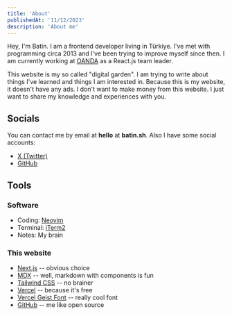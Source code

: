 ```yaml
---
title: 'About'
publishedAt: '11/12/2023'
description: 'About me'
---
```


Hey, I'm Batin. I am a frontend developer living in Türkiye. I've met with programming circa 2013 and I've been trying to improve myself since then.
I am currently working at [OANDA](https://www.oanda.com) as a React.js team leader.

This website is my so called "digital garden". I am trying to write about things I've learned and things I am interested in. Because this is my website,
it doesn't have any ads. I don't want to make money from this website. I just want to share my knowledge and experiences with you.

## Socials

You can contact me by email at **hello** at **batin.sh**. Also I have some social accounts:

- [X (Twitter)](https://x.com/batindotsh)
- [GitHub](https://github.com/stradi)

## Tools

### Software

- Coding: [Neovim](https://neovim.io)
- Terminal: [iTerm2](https://iterm2.com)
- Notes: My brain

### This website

- [Next.js](https://nextjs.org) -- obvious choice
- [MDX](https://mdxjs.com) -- well, markdown with components is fun
- [Tailwind CSS](https://tailwindcss.com) -- no brainer
- [Vercel](https://vercel.com) -- because it's free
- [Vercel Geist Font](https://vercel.com/font) -- really cool font
- [GitHub](https://github.com/Stradi/batin-sh) -- me like open source
